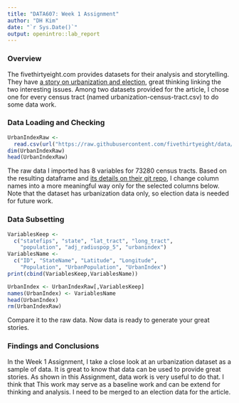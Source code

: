 ```yaml
---
title: "DATA607: Week 1 Assignment"
author: "DH Kim"
date: "`r Sys.Date()`"
output: openintro::lab_report
---
```


### Overview
The fivethirtyeight.com provides datasets for their analysis and storytelling. They have [a story on urbanization and election](https://fivethirtyeight.com/features/how-urban-or-rural-is-your-state-and-what-does-that-mean-for-the-2020-election/), great thinking linking the two interesting issues. Among two datasets provided for the article, I chose one for every census tract (named urbanization-census-tract.csv) to do some data work.

### Data Loading and Checking

```r
UrbanIndexRaw <- 
  read.csv(url("https://raw.githubusercontent.com/fivethirtyeight/data/master/urbanization-index/urbanization-census-tract.csv"))
dim(UrbanIndexRaw)
head(UrbanIndexRaw)
```
The raw data I imported has 8 variables for 73280 census tracts. Based on the resulting dataframe and [its details on their git repo]( https://github.com/fivethirtyeight/data/tree/master/urbanization-index), I change column names into a more meaningful way only for the selected columns below. Note that the dataset has urbanization data only, so election data is needed for future work. 

### Data Subsetting
```r
VariablesKeep <-
  c("statefips", "state", "lat_tract", "long_tract", 
    "population", "adj_radiuspop_5", "urbanindex")
VariablesName <-
  c("ID", "StateName", "Latitude", "Longitude",
    "Population", "UrbanPopulation", "UrbanIndex")
print(cbind(VariablesKeep,VariablesName))
```
```r
UrbanIndex <- UrbanIndexRaw[,VariablesKeep]
names(UrbanIndex) <- VariablesName
head(UrbanIndex)
rm(UrbanIndexRaw)
```
Compare it to the raw data. Now data is ready to generate your great stories.

### Findings and Conclusions
In the Week 1 Assignment, I take a close look at an urbanization dataset as a sample of data. It is great to know that data can be used to provide great stories. As shown in this Assignment, data work is very useful to do that. I think that This work may serve as a baseline work and can be extend for thinking and analysis. I need to be merged to an election data for the article. 
